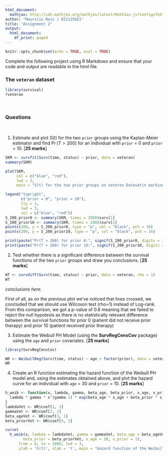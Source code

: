 ```yaml
---
html_document:
  mathjax: http://cdn.mathjax.org/mathjax/latest/MathJax.js?config=TeX-AMS-MML_HTMLorMML
author: "Mauricio Reis | D21125621"
title: "Assignment 2"
output:
  html_document:
    df_print: paged
---
```


```r
knitr::opts_chunk$set(echo = TRUE, eval = TRUE)
```

Complete the following project using R Markdown and ensure that your code and output are readable in the html file.

### The `veteran` dataset
```r
library(survival)
?veteran
```

<br>

### Questions

<br>

1. Estimate and plot $S(t)$ for the two `prior` groups using the Kaplan-Meier estimator and find $\Pr(T > 200)$ for an individual with `prior` = 0 and `prior` = 10. [**25 marks**]
```r
SKM <- survfit(Surv(time, status) ~ prior, data = veteran)
summary(SKM)
```
```r
plot(SKM, 
     col = c("blue", "red"),
     lwd = 3,
     main = "S(t) for the two prior groups on veteran Dataset\n marking point of survival beyond t = 200")

legend("topright", 
       c("prior = 0", "prior = 10"), 
       lty = 1,
       lwd = 3,
       col = c("blue", "red"))
S_200_prior0 <- summary(SKM, times = 200)$surv[1]
S_200_prior10 <- summary(SKM, times = 200)$surv[2]
points(200, y = S_200_prior0, type = "p", col = "black", pch = 16)
points(200, y = S_200_prior10, type = "p", col = "black", pch = 16)

```

```r
print(paste("Pr(T > 200) for prior 0:", signif(S_200_prior0, digits = 3)))
print(paste("Pr(T > 200) for prior 10:", signif(S_200_prior10, digits = 3)))
```


2. Test whether there is a significant difference between the survival functions of the two `prior` groups and draw you conclusions. [**25 marks**]
```r
WT <- survdiff(Surv(time, status) ~ prior, data = veteran, rho = 1)
WT
```

*conclusions here.*  

First of all, as on the previous plot we've noticed that lines crossed, we concluded that we should use Wilcoxon test (rho=1) instead of Log-rank.  
From this comparison, we got a p-value of 0.8 meaning that we failed to reject the null hypotesis as there is no statistically relevant difference between the survival functions for prior 0 (patient did not receive prior therapy) and prior 10 (patient received prior therapy)  


3. Estimate the Weibull PH Model (using the **SurvRegCensCov** package) using the `age` and `prior` covariates. [**25 marks**]
```r
library(SurvRegCensCov)

WR <- WeibullReg(Surv(time, status) ~ age + factor(prior), data = veteran)
WR 
```

4. Create an R function estimating the hazard function of the Weibull PH model and,  using the estimates obtained above, and plot the hazard curve for an individual with `age` = 30 and `prior` = 10. [**25 marks**]
```r

h_weib <- function(x, lambda, gamma, beta_age, beta_prior, x_age, x_prior) {
  lambda * gamma * x^(gamma-1) * exp(beta_age * x_age + beta_prior * x_prior)
}
lambdaVet <- WR$coef[1, 1]
gammaVet <- WR$coef[2, 1]
beta_ageVet <- WR$coef[3, 1]
beta_priorVet <- WR$coef[4, 1]

curve(
  h_weib(x, lambda = lambdaVet, gamma = gammaVet, beta_age = beta_ageVet, 
        beta_prior = beta_priorVet, x_age = 30, x_prior = 1), 
      from = 0, to = 1000, lwd = 3, 
      ylab = 'h(t)', xlab = 't', main = "Hazard function of the Weibull PH model for \nindividual with age 30 and prior treatment")
```

